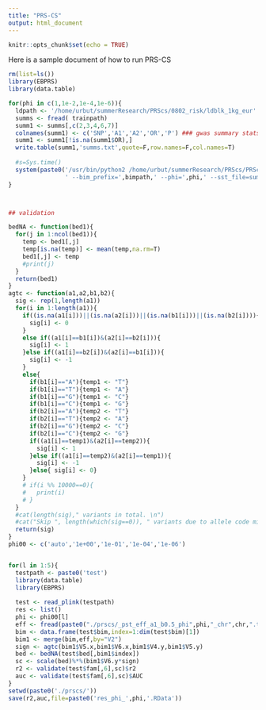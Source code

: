 ```yaml
---
title: "PRS-CS"
output: html_document
---
```


```r
knitr::opts_chunk$set(echo = TRUE)
```

Here is a sample document of how to run PRS-CS

```r
rm(list=ls())
library(EBPRS)
library(data.table)

for(phi in c(1,1e-2,1e-4,1e-6)){
  ldpath <- '/home/urbut/summerResearch/PRScs/0802_risk/ldblk_1kg_eur'  ### can be downloaded directly
  summs <- fread( trainpath)
  summ1 <- summs[,c(2,3,4,6,7)]
  colnames(summ1) <- c('SNP','A1','A2','OR','P') ### gwas summary stats format
  summ1 <- summ1[!is.na(summ1$OR),]
  write.table(summ1,'summs.txt',quote=F,row.names=F,col.names=T)
  
  #s=Sys.time()
  system(paste0('/usr/bin/python2 /home/urbut/summerResearch/PRScs/PRScs/PRScs.py --ref_dir=',ldpath,
                ' --bim_prefix=',bimpath,' --phi=',phi,' --sst_file=summs.txt  --n_gwas=',N1+N0,' --out_dir=./'))
}



## validation

bedNA <- function(bed1){
  for(j in 1:ncol(bed1)){
    temp <- bed1[,j]
    temp[is.na(temp)] <- mean(temp,na.rm=T)
    bed1[,j] <- temp
    #print(j)
  }
  return(bed1)
}
agtc <- function(a1,a2,b1,b2){
  sig <- rep(1,length(a1))
  for(i in 1:length(a1)){
    if((is.na(a1[i]))||(is.na(a2[i]))||(is.na(b1[i]))||(is.na(b2[i]))){
      sig[i] <- 0
    }
    else if((a1[i]==b1[i])&(a2[i]==b2[i])){
      sig[i] <- 1
    }else if((a1[i]==b2[i])&(a2[i]==b1[i])){
      sig[i] <- -1
    }
    else{
      if(b1[i]=="A"){temp1 <- "T"}
      if(b1[i]=="T"){temp1 <- "A"}
      if(b1[i]=="G"){temp1 <- "C"}
      if(b1[i]=="C"){temp1 <- "G"}
      if(b2[i]=="A"){temp2 <- "T"}
      if(b2[i]=="T"){temp2 <- "A"}
      if(b2[i]=="G"){temp2 <- "C"}
      if(b2[i]=="C"){temp2 <- "G"}
      if((a1[i]==temp1)&(a2[i]==temp2)){
        sig[i] <- 1
      }else if((a1[i]==temp2)&(a2[i]==temp1)){
        sig[i] <- -1
      }else{ sig[i] <- 0}
    }
    # if(i %% 10000==0){
    #   print(i)
    # }
  }
  #cat(length(sig)," variants in total. \n")
  #cat("Skip ", length(which(sig==0)), " variants due to allele code mismatch. \n")
  return(sig)
}
phi00 <- c('auto','1e+00','1e-01','1e-04','1e-06')


for(l in 1:5){
  testpath <- paste0('test')
  library(data.table)
  library(EBPRS)
  
  test <- read_plink(testpath)
  res <- list()
  phi <- phi00[l]
  eff <- fread(paste0("./prscs/_pst_eff_a1_b0.5_phi",phi,"_chr",chr,".txt"))
  bim <- data.frame(test$bim,index=1:dim(test$bim)[1])
  bim1 <- merge(bim,eff,by="V2")
  sign <- agtc(bim1$V5.x,bim1$V6.x,bim1$V4.y,bim1$V5.y)
  bed <- bedNA(test$bed[,bim1$index])
  sc <- scale(bed)%*%(bim1$V6.y*sign)
  r2 <- validate(test$fam[,6],sc)$r2
  auc <- validate(test$fam[,6],sc)$AUC
}
setwd(paste0('./prscs/'))
save(r2,auc,file=paste0('res_phi_',phi,'.RData')) 
```

